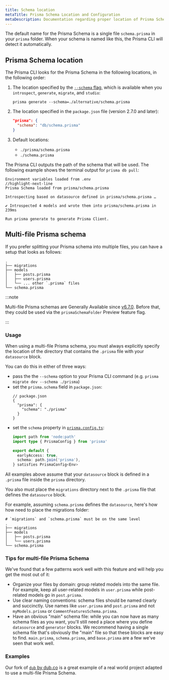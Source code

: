 ```yaml
---
title: Schema location
metaTitle: Prisma Schema Location and Configuration
metaDescription: Documentation regarding proper location of Prisma Schema including default naming and multiple files.
---
```


The default name for the Prisma Schema is a single file `schema.prisma` in your `prisma` folder. When your schema is named like this, the Prisma CLI will detect it automatically.

## Prisma Schema location

The Prisma CLI looks for the Prisma Schema in the following locations, in the following order:

1.  The location specified by the [`--schema` flag](/orm/reference/prisma-cli-reference), which is available when you `introspect`, `generate`, `migrate`, and `studio`:

    ```terminal
    prisma generate --schema=./alternative/schema.prisma
    ```

2.  The location specified in the `package.json` file (version 2.7.0 and later):

    ```json
    "prisma": {
      "schema": "db/schema.prisma"
    }
    ```

3.  Default locations:

    - `./prisma/schema.prisma`
    - `./schema.prisma`

The Prisma CLI outputs the path of the schema that will be used. The following example shows the terminal output for `prisma db pull`:

```no-lines
Environment variables loaded from .env
//highlight-next-line
Prisma Schema loaded from prisma/schema.prisma

Introspecting based on datasource defined in prisma/schema.prisma …

✔ Introspected 4 models and wrote them into prisma/schema.prisma in 239ms

Run prisma generate to generate Prisma Client.
```

## Multi-file Prisma schema

If you prefer splitting your Prisma schema into multiple files, you can have a setup that looks as follows:

```
.
├── migrations
├── models
│   ├── posts.prisma
│   ├── users.prisma
│   └── ... other `.prisma` files
└── schema.prisma
```

:::note

Multi-file Prisma schemas are Generally Available since [v6.7.0](https://pris.ly/release/6.7.0). Before that, they could be used via the `prismaSchemaFolder` Preview feature flag.

:::

### Usage

When using a multi-file Prisma schema, you must always explicitly specify the location of the directory that contains the `.prisma` file with your `datasource` block. 

You can do this in either of three ways:

- pass the the `--schema` option to your Prisma CLI command (e.g. `prisma migrate dev --schema ./prisma`) 
- set the `prisma.schema` field in `package.json`:
  ```jsonc
  // package.json
  {
    "prisma": {
      "schema": "./prisma"
    }
  }
  ```
- set the `schema` property in [`prisma.config.ts`](/orm/reference/prisma-config-reference#schema):
  ```ts
  import path from 'node:path'
  import type { PrismaConfig } from 'prisma'
  
  export default {
    earlyAccess: true,
    schema: path.join('prisma'),
  } satisfies PrismaConfig<Env>
  ```

All examples above assume that your `datasource` block is defined in a `.prisma` file inside the `prisma` directory.

You also must place the `migrations` directory next to the `.prisma` file that defines the `datasource` block.

For example, assuming `schema.prisma` defines the `datasource`, here's how how need to place the migrations folder:

```
# `migrations` and `schema.prisma` must be on the same level
.
├── migrations
├── models
│   ├── posts.prisma
│   └── users.prisma
└── schema.prisma
```

### Tips for multi-file Prisma Schema

We've found that a few patterns work well with this feature and will help you get the most out of it:

- Organize your files by domain: group related models into the same file. For example, keep all user-related models in `user.prisma` while post-related models go in `post.prisma`. 
- Use clear naming conventions: schema files should be named clearly and succinctly. Use names like `user.prisma` and `post.prisma` and not `myModels.prisma` or `CommentFeaturesSchema.prisma`.
- Have an obvious "main" schema file: while you can now have as many schema files as you want, you'll still need a place where you define `datasource` and `generator` blocks. We recommend having a single schema file that's obviously the "main" file so that these blocks are easy to find. `main.prisma`, `schema.prisma`, and `base.prisma` are a few we've seen that work well.

### Examples

Our fork of [`dub` by dub.co](https://github.com/prisma/dub) is a great example of a real world project adapted to use a multi-file Prisma Schema.
